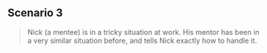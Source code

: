 ## **Scenario 3**

> Nick (a mentee) is in a tricky situation at work. His mentor has been in a very similar situation before, and tells Nick exactly how to handle it.
